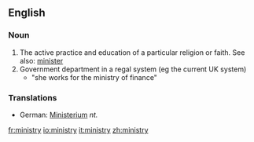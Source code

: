 ==English==
===Noun===
#The active practice and education of a particular religion or faith.  See also: [[minister]]
#Government department in a regal system (eg the current UK system)
#*"she works for the ministry of finance"

===Translations===
* German: [[Ministerium]] ''nt.''

[[fr:ministry]]
[[io:ministry]]
[[it:ministry]]
[[zh:ministry]]